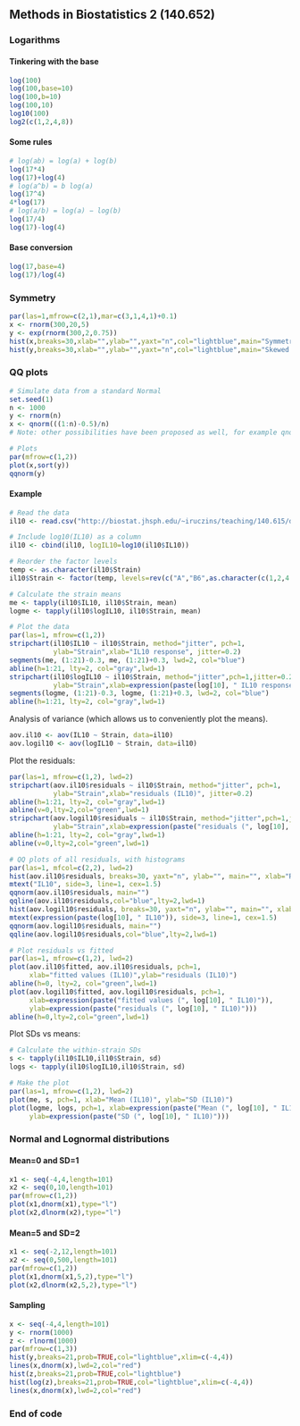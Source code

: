 ## Methods in Biostatistics 2 (140.652)

### Logarithms

#### Tinkering with the base

```r
log(100)
log(100,base=10)
log(100,b=10)
log(100,10)
log10(100)
log2(c(1,2,4,8))
```

#### Some rules

```r
# log(ab) = log(a) + log(b)
log(17*4)
log(17)+log(4)
# log(a^b) = b log(a)
log(17^4)
4*log(17)
# log(a/b) = log(a) − log(b) 
log(17/4)
log(17)-log(4)
```

#### Base conversion

```r
log(17,base=4)
log(17)/log(4)
```


### Symmetry

```r
par(las=1,mfrow=c(2,1),mar=c(3,1,4,1)+0.1)
x <- rnorm(300,20,5)
y <- exp(rnorm(300,2,0.75))
hist(x,breaks=30,xlab="",ylab="",yaxt="n",col="lightblue",main="Symmetric distribution")
hist(y,breaks=30,xlab="",ylab="",yaxt="n",col="lightblue",main="Skewed distribution")
```


### QQ plots 

```r
# Simulate data from a standard Normal
set.seed(1)
n <- 1000
y <- rnorm(n)
x <- qnorm(((1:n)-0.5)/n) 
# Note: other possibilities have been proposed as well, for example qnorm((1:n)/(n+1))

# Plots
par(mfrow=c(1,2))
plot(x,sort(y))
qqnorm(y)
```

#### Example

```r
# Read the data
il10 <- read.csv("http://biostat.jhsph.edu/~iruczins/teaching/140.615/data/il10.csv")

# Include log10(IL10) as a column
il10 <- cbind(il10, logIL10=log10(il10$IL10))

# Reorder the factor levels
temp <- as.character(il10$Strain)
il10$Strain <- factor(temp, levels=rev(c("A","B6",as.character(c(1,2,4:8,10:15,17:19,24:26)))))

# Calculate the strain means
me <- tapply(il10$IL10, il10$Strain, mean)
logme <- tapply(il10$logIL10, il10$Strain, mean)

# Plot the data
par(las=1, mfrow=c(1,2))
stripchart(il10$IL10 ~ il10$Strain, method="jitter", pch=1, 
           ylab="Strain",xlab="IL10 response", jitter=0.2)
segments(me, (1:21)-0.3, me, (1:21)+0.3, lwd=2, col="blue")
abline(h=1:21, lty=2, col="gray",lwd=1)
stripchart(il10$logIL10 ~ il10$Strain, method="jitter",pch=1,jitter=0.2, 
           ylab="Strain",xlab=expression(paste(log[10], " IL10 response")))
segments(logme, (1:21)-0.3, logme, (1:21)+0.3, lwd=2, col="blue")
abline(h=1:21, lty=2, col="gray",lwd=1)
```

Analysis of variance (which allows us to conveniently plot the means).

```r
aov.il10 <- aov(IL10 ~ Strain, data=il10)
aov.logil10 <- aov(logIL10 ~ Strain, data=il10)
```

Plot the residuals:

```r
par(las=1, mfrow=c(1,2), lwd=2) 
stripchart(aov.il10$residuals ~ il10$Strain, method="jitter", pch=1,
           ylab="Strain",xlab="residuals (IL10)", jitter=0.2)
abline(h=1:21, lty=2, col="gray",lwd=1)
abline(v=0,lty=2,col="green",lwd=1)
stripchart(aov.logil10$residuals ~ il10$Strain, method="jitter",pch=1,jitter=0.2,
           ylab="Strain",xlab=expression(paste("residuals (", log[10], " IL10)")))
abline(h=1:21, lty=2, col="gray",lwd=1)
abline(v=0,lty=2,col="green",lwd=1)

# QQ plots of all residuals, with histograms
par(las=1, mfcol=c(2,2), lwd=2)  
hist(aov.il10$residuals, breaks=30, yaxt="n", ylab="", main="", xlab="Residuals")
mtext("IL10", side=3, line=1, cex=1.5)
qqnorm(aov.il10$residuals, main="")
qqline(aov.il10$residuals,col="blue",lty=2,lwd=1)
hist(aov.logil10$residuals, breaks=30, yaxt="n", ylab="", main="", xlab="Residuals")
mtext(expression(paste(log[10], " IL10")), side=3, line=1, cex=1.5)
qqnorm(aov.logil10$residuals, main="")
qqline(aov.logil10$residuals,col="blue",lty=2,lwd=1)

# Plot residuals vs fitted
par(las=1, mfrow=c(1,2), lwd=2)
plot(aov.il10$fitted, aov.il10$residuals, pch=1,
     xlab="fitted values (IL10)",ylab="residuals (IL10)")
abline(h=0, lty=2, col="green",lwd=1)
plot(aov.logil10$fitted, aov.logil10$residuals, pch=1,
     xlab=expression(paste("fitted values (", log[10], " IL10)")),
     ylab=expression(paste("residuals (", log[10], " IL10)")))
abline(h=0,lty=2,col="green",lwd=1)
```

Plot SDs vs means:

```r
# Calculate the within-strain SDs
s <- tapply(il10$IL10,il10$Strain, sd)  
logs <- tapply(il10$logIL10,il10$Strain, sd)

# Make the plot
par(las=1, mfrow=c(1,2), lwd=2)
plot(me, s, pch=1, xlab="Mean (IL10)", ylab="SD (IL10)")
plot(logme, logs, pch=1, xlab=expression(paste("Mean (", log[10], " IL10)")),
     ylab=expression(paste("SD (", log[10], " IL10)")))
```


### Normal and Lognormal distributions

#### Mean=0 and SD=1

```r
x1 <- seq(-4,4,length=101)
x2 <- seq(0,10,length=101)
par(mfrow=c(1,2))
plot(x1,dnorm(x1),type="l")
plot(x2,dlnorm(x2),type="l")
```

#### Mean=5 and SD=2

```r
x1 <- seq(-2,12,length=101)
x2 <- seq(0,500,length=101)
par(mfrow=c(1,2))
plot(x1,dnorm(x1,5,2),type="l")
plot(x2,dlnorm(x2,5,2),type="l")
```

#### Sampling

```r
x <- seq(-4,4,length=101)
y <- rnorm(1000)
z <- rlnorm(1000)
par(mfrow=c(1,3))
hist(y,breaks=21,prob=TRUE,col="lightblue",xlim=c(-4,4))
lines(x,dnorm(x),lwd=2,col="red")
hist(z,breaks=21,prob=TRUE,col="lightblue")
hist(log(z),breaks=21,prob=TRUE,col="lightblue",xlim=c(-4,4))
lines(x,dnorm(x),lwd=2,col="red")
```

### End of code

